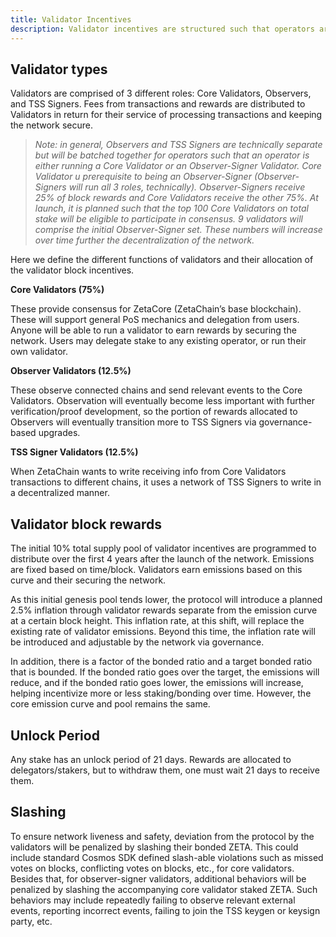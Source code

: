 ```yaml
---
title: Validator Incentives
description: Validator incentives are structured such that operators are remunerated for their efforts in securing the network, offsetting operational costs and risk involved in staking ZETA to run a Validator. Although the proportion of distribution over time may be changed via parameter changes/protocol upgrades, the amount dedicated to rewards is fixed.
---
```


## Validator types

Validators are comprised of 3 different roles: Core Validators, Observers, and TSS Signers. Fees from transactions and rewards are distributed to Validators in return for their service of processing transactions and keeping the network secure.

> _Note: in general, Observers and TSS Signers are technically separate but will be batched together for operators such that an operator is either running a Core Validator or an Observer-Signer Validator. Core Validator u prerequisite to being an Observer-Signer (Observer-Signers will run all 3 roles, technically). Observer-Signers receive 25% of block rewards and Core Validators receive the other 75%. At launch, it is planned such that the top 100 Core Validators on total stake will be eligible to participate in consensus. 9 validators will comprise the initial Observer-Signer set. These numbers will increase over time further the decentralization of the network._

Here we define the different functions of validators and their allocation of the validator block incentives.

**Core Validators (75%)**

These provide consensus for ZetaCore (ZetaChain’s base blockchain). These will support general PoS mechanics and delegation from users. Anyone will be able to run a validator to earn rewards by securing the network. Users may delegate stake to any existing operator, or run their own validator.

**Observer Validators (12.5%)**

These observe connected chains and send relevant events to the Core Validators. Observation will eventually become less important with further verification/proof development, so the portion of rewards allocated to Observers will eventually transition more to TSS Signers via governance-based upgrades.

**TSS Signer Validators (12.5%)**

When ZetaChain wants to write receiving info from Core Validators transactions to different chains, it uses a network of TSS Signers to write in a decentralized manner.

## Validator block rewards

The initial 10% total supply pool of validator incentives are programmed to distribute over the first 4 years after the launch of the network. Emissions are fixed based on time/block. Validators earn emissions based on this curve and their securing the network.

As this initial genesis pool tends lower, the protocol will introduce a planned 2.5% inflation through validator rewards separate from the emission curve at a certain block height. This inflation rate, at this shift, will replace the existing rate of validator emissions. Beyond this time, the inflation rate will be introduced and adjustable by the network via governance.

In addition, there is a factor of the bonded ratio and a target bonded ratio that is bounded. If the bonded ratio goes over the target, the emissions will reduce, and if the bonded ratio goes lower, the emissions will increase, helping incentivize more or less staking/bonding over time. However, the core emission curve and pool remains the same.

## Unlock Period

Any stake has an unlock period of 21 days. Rewards are allocated to delegators/stakers, but to withdraw them, one must wait 21 days to receive them.

## Slashing

To ensure network liveness and safety, deviation from the protocol by the validators will be penalized by slashing their bonded ZETA. This could include standard Cosmos SDK defined slash-able violations such as missed votes on blocks, conflicting votes on blocks, etc., for core validators. Besides that, for observer-signer validators, additional behaviors will be penalized by slashing the accompanying core validator staked ZETA. Such behaviors may include repeatedly failing to observe relevant external events, reporting incorrect events, failing to join the TSS keygen or keysign party, etc.
